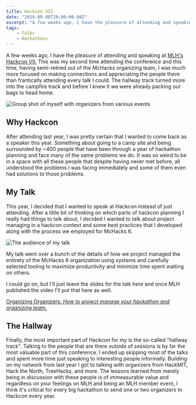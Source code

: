 ```yaml
---
title: Hackcon VII
date: "2019-09-08T20:00:00.00Z"
excerpt: "A few weeks ago, I have the pleasure of attending and speaking at MLH's Hackcon VII. This was my second time attending the conference and this time, having semi-retired out of the McHacks organizing team, I was much more focused on making connections and appreciating the people there than frantically attending every talk I could. The hallway track turned more into the campfire track and before I knew it we were already packing our bags to head home."
tags:
    - Talks
    - Hackathons
---
```


A few weeks ago, I have the pleasure of attending and speaking at [MLH's Hackcon VII.](https://hackcon.mlh.io) This was my second time attending the conference and this time, having semi-retired out of the McHacks organizing team, I was much more focused on making connections and appreciating the people there than frantically attending every talk I could. The hallway track turned more into the campfire track and before I knew it we were already packing our bags to head home.

![Group shot of myself with organizers from various events ](../assets/the-rebellion.png)

## Why Hackcon

After attending last year, I was pretty certain that I wanted to come back as a speaker this year. Something about going to a camp site and being surrounded by ~400 people that have been through a year of hackathon planning and face many of the same problems we do. It was so weird to be in a space with all these people that despite having never met before, all understood the problems I was facing immediately and some of them even had solutions to those problems.

## My Talk

<YouTube youTubeId="ohRSceQGZ4g" />

This year, I decided that I wanted to speak at Hackcon instead of just attending. After a little bit of thinking on which parts of hackcon planning I really had things to talk about, I decided I wanted to talk about project managing in a hackcon context and some best practices that I developed along with the process we employed for McHacks 6.

![The audience of my talk ](../assets/talk-audience.png "By the time the talk started, it was standing room only with people sitting on the flood! 😲")

My talk went over a bunch of the details of how we project managed the entirety of the McHacks 6 organization using systems and carefully selected tooling to maximize productivity and minimize time spent waiting on others.

I could go on, but I'll just leave the slides for the talk here and once MLH published the video I'll put that here as well.

[Organizing Organizers: _How to project manage your hackathon and organizing team._](https://nerd-ramblings.com/decks/hackcon-vii)

## The Hallway

Finally, the most important part of Hackcon for my is the so-called "hallway track". Talking to the people that are there outside of sessions is by far the most valuable part of this conference. I ended up skipping most of the talks and spent more time just speaking to interesting people informally. Building on my network from last year I got to talking with organizers from HackMIT, Hack the North, TreeHacks, and more. The lessons learned from merely being in discussion with these people is of immeasurable value and regardless on your feelings on MLH and being an MLH member event, I think it's critical for every big hackathon to send one or two organizers to Hackcon every year.
